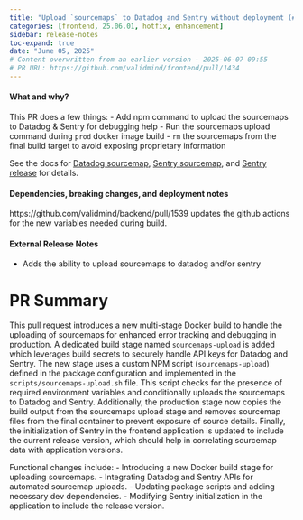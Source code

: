 ```yaml
---
title: "Upload `sourcemaps` to Datadog and Sentry without deployment (#1434)"
categories: [frontend, 25.06.01, hotfix, enhancement]
sidebar: release-notes
toc-expand: true
date: "June 05, 2025"
# Content overwritten from an earlier version - 2025-06-07 09:55
# PR URL: https://github.com/validmind/frontend/pull/1434
---
```


#### What and why?
This PR does a few things:
- Add npm command to upload the sourcemaps to Datadog & Sentry for debugging help
- Run the sourcemaps upload command during `prod` docker image build
- `rm` the sourcemaps from the final build target to avoid exposing proprietary information

See the docs for [Datadog sourcemap](https://docs.datadoghq.com/real_user_monitoring/guide/upload-javascript-source-maps/), [Sentry sourcemap](https://docs.sentry.io/platforms/javascript/sourcemaps/uploading/cli/), and [Sentry release](https://docs.sentry.io/cli/releases/) for details.

#### Dependencies, breaking changes, and deployment notes
https://github.com/validmind/backend/pull/1539 updates the github actions for the new variables needed during build.

#### External Release Notes
- Adds the ability to upload sourcemaps to datadog and/or sentry

# PR Summary
This pull request introduces a new multi-stage Docker build to handle the uploading of sourcemaps for enhanced error tracking and debugging in production. A dedicated build stage named `sourcemaps-upload` is added which leverages build secrets to securely handle API keys for Datadog and Sentry. The new stage uses a custom NPM script (`sourcemaps-upload`) defined in the package configuration and implemented in the `scripts/sourcemaps-upload.sh` file. This script checks for the presence of required environment variables and conditionally uploads the sourcemaps to Datadog and Sentry. Additionally, the production stage now copies the build output from the sourcemaps upload stage and removes sourcemap files from the final container to prevent exposure of source details. Finally, the initialization of Sentry in the frontend application is updated to include the current release version, which should help in correlating sourcemap data with application versions.

Functional changes include:
- Introducing a new Docker build stage for uploading sourcemaps.
- Integrating Datadog and Sentry APIs for automated sourcemap uploads.
- Updating package scripts and adding necessary dev dependencies.
- Modifying Sentry initialization in the application to include the release version.
<!--- VALIDATION SUMMARY
Content Type: title
Validation Status: FAILED
Attempts: 7
Last Validation: 2025-06-07 09:54:45
Result: The edited content is a clear and concise improvement over the original. Here are some specific points of evaluation:

1. **Clarity and Readability**: 
   - The edited version removes the ticket number "[SC-10091]", which may not be relevant to all readers and improves clarity.
   - The use of backt...
Failure Patterns: {'formatting': 1}
Reedit Available: Yes
Reedit Message: The edited content is a clear and concise improvement over the original. Here are some specific points of evaluation:

1. **Clarity and Readability**: 
   - The edited version removes the ticket numbe...
--->

